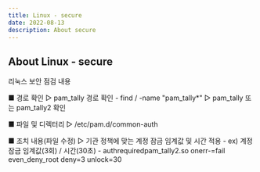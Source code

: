 ```yaml
---
title: Linux - secure 
date: 2022-08-13
description: About secure
---
```


## About Linux - secure
리눅스 보안 점검 내용

■ 경로 확인
  ▷ pam_tally 경로 확인
    - find / -name "pam_tally*"
  ▷ pam_tally 또는 pam_tally2 확인

■ 파일 및 디렉터리
  ▷ /etc/pam.d/common-auth

■ 조치 내용(파일 수정)
  ▷ 기관 정책에 맞는 계정 잠금 임계값 및 시간 적용
    - ex) 계정 잠금 임계값(3회) / 시간(30초)
    - auth<Tab>required<Tab>pam_tally2.so onerr-=fail even_deny_root deny=3 unlock=30
